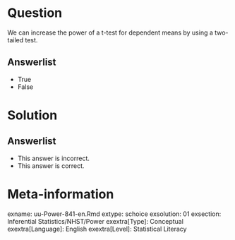 Question
========
  
We can increase the power of a t-test for dependent means by using a two-tailed test.

Answerlist
----------
* True
* False

Solution
========
  

Answerlist
----------
* This answer is incorrect.
* This answer is correct.

Meta-information
================
exname: uu-Power-841-en.Rmd
extype: schoice
exsolution: 01
exsection: Inferential Statistics/NHST/Power
exextra[Type]: Conceptual
exextra[Language]: English
exextra[Level]: Statistical Literacy